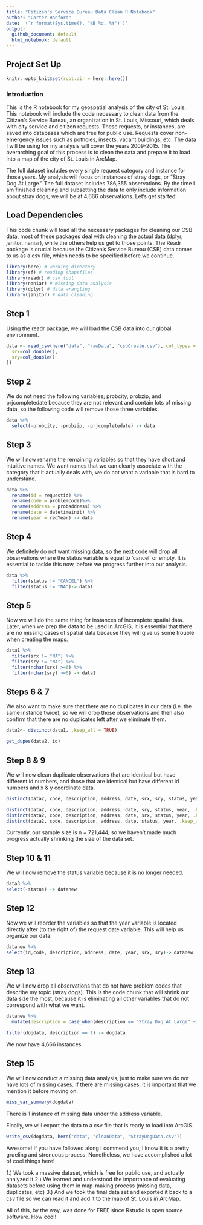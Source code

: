 ```yaml
---
title: "Citizen's Service Bureau Data Clean R Notebook"
author: "Carter Hanford"
date: '(`r format(Sys.time(), "%B %d, %Y")`)'
output: 
  github_document: default
  html_notebook: default 
---
```


## Project Set Up

```r
knitr::opts_knit$set(root.dir = here::here())
```

### Introduction

  This is the R notebook for my geospatial analysis of the city of St. Louis. This notebook will include the code necessary to clean data from the Citizen's Service Bureau, an organization in St. Louis, Missouri, which deals with city service and citizen requests. These requests, or instances, are saved into databases which are free for public use.  Requests cover non-emergency issues such as potholes, insects, vacant buildings, etc. The data I will be using for my analysis will cover the years 2009-2015. The overarching goal of this process is to clean the data and prepare it to load into a map of the city of St. Louis in ArcMap. 

  The full dataset includes every single request category and instance for those years. My analysis will focus on instances of stray dogs, or "Stray Dog At Large." The full dataset includes 786,355 observations.  By the time I am finished cleaning and subsetting the data to only include information about stray dogs, we will be at 4,666 observations.  Let's get started!

## Load Dependencies

  This code chunk will load all the necessary packages for cleaning our CSB data, most of these packages deal with cleaning the actual data (dplyr, janitor, naniar), while the others help us get to those points.  The Readr package is crucial because the Citizen's Service Bureau (CSB) data comes to us as a csv file, which needs to be specified before we continue.  

```r
library(here) # working directory
library(sf) # reading shapefiles
library(readr) # csv tool
library(naniar) # missing data analysis
library(dplyr) # data wrangling
library(janitor) # data cleaning
```

## Step 1

Using the readr package, we will load the CSB data into our global environment.

```r
data <- read_csv(here("data", "rawData", "csbCreate.csv"), col_types = cols (
  srx=col_double(),
  sry=col_double()
))
```

## Step 2

We do not need the following variables; probcity, probzip, and prjcompletedate because they are not relevant and contain lots of missing data, so the following code will remove those three variables.

```r
data %>%
  select(-probcity, -probzip, -prjcompletedate) -> data
```

## Step 3

We will now rename the remaining variables so that they have short and intuitive names. We want names that we can clearly associate with the category that it actually deals with, we do not want a variable that is hard to understand.

```r
data %>%
  rename(id = requestid) %>%
  rename(code = problemcode)%>%
  rename(address = probaddress) %>%
  rename(date = datetimeinit) %>%
  rename(year = reqYear) -> data
```

## Step 4

We definitely do not want missing data, so the next code will drop all observations where the status variable is equal to 'cancel' or empty. It is essential to tackle this now, before we progress further into our analysis.

```r
data %>%
  filter(status != "CANCEL") %>%
  filter(status != "NA")-> data1
```

## Step 5 

Now we will do the same thing for instances of incomplete spatial data. Later, when we prep the data to be used in ArcGIS, it is essential that there are no missing cases of spatial data because they will give us some trouble when creating the maps.

```r
data1 %>%
  filter(srx != "NA") %>%
  filter(sry != "NA") %>%
  filter(nchar(srx) >=6) %>%
  filter(nchar(sry) >=6) -> data1
```

## Steps 6 & 7

We also want to make sure that there are no duplicates in our data (i.e. the same instance twice), so we will drop those observations and then also confirm that there are no duplicates left after we eliminate them. 

```r
data2<- distinct(data1, .keep_all = TRUE)
```

```r
get_dupes(data2, id)
```

## Step 8 & 9

We will now clean duplicate observations that are identical but have different id numbers, and those that are identical but have different id numbers and x & y coordinate data.

```r
distinct(data2, code, description, address, date, srx, sry, status, year, .keep_all = TRUE) ->data3
```

```r
distinct(data2, code, description, address, date, sry, status, year, .keep_all = TRUE) ->data3
distinct(data2, code, description, address, date, srx, status, year, .keep_all = TRUE) ->data3
distinct(data2, code, description, address, date, status, year, .keep_all = TRUE) ->data3
```


Currently, our sample size is n = 721,444, so we haven't made much progress actually shrinking the size of the data set.

## Step 10 & 11

We will now remove the status variable because it is no longer needed.

```r
data3 %>%
select(-status) -> datanew
```

## Step 12

Now we will reorder the variables so that the year variable is located directly after (to the right of) the request date variable. This will help us organize our data.

```r
datanew %>%
select(id,code, description, address, date, year, srx, sry)-> datanew
```

## Step 13

We will now drop all observations that do not have problem codes that describe my topic (stray dogs). This is the code chunk that will shrink our data size the most, because it is eliminating all other variables that do not correspond with what we want.

```r
datanew %>%
  mutate(description = case_when(description == "Stray Dog At Large" ~1, TRUE ~ 0)) -> dogdata

filter(dogdata, description == 1) -> dogdata
```

We now have 4,666 instances.

## Step 15

We will now conduct a missing data analysis, just to make sure we do not have lots of missing cases. If there are missing cases, it is important that we mention it before moving on.

```r
miss_var_summary(dogdata)
```
There is 1 instance of missing data under the address variable.

Finally, we will export the data to a csv file that is ready to load into ArcGIS.

```r
write_csv(dogdata, here("data", "cleanData", "StrayDogData.csv"))
```

Awesome! If you have followed along I commend you, I know it is a pretty grueling and strenuous process. Nonetheless, we have accomplished a lot of cool things here!

1.) We took a massive dataset, which is free for public use, and actually analyzed it
2.) We learned and understood the importance of evaluating datasets before using them in map-making process (missing data, duplicates, etc)
3.) And we took the final data set and exported it back to a csv file so we can read it and add it to the map of St. Louis in ArcMap.

All of this, by the way, was done for FREE since Rstudio is open source software. How cool!